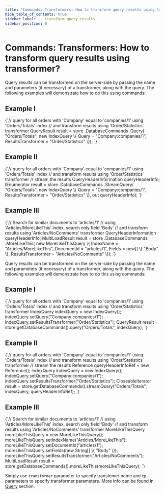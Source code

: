 ```yaml
---
title: "Commands: Transformers: How to transform query results using transformer?"
hide_table_of_contents: true
sidebar_label: ...transform query results
sidebar_position: 0
---
```





# Commands: Transformers: How to transform query results using transformer?
<LanguageSwitcher supportedLanguages={supportedLanguages} />
<LanguageContent language="csharp">


Query results can be transformed on the  server-side by passing the name and parameters (if necessary) of a transformer, along with the query. The following examples will demonstrate how to do this using commands:

## Example I

<TabItem value="query_transformer_1" label="query_transformer_1">
<CodeBlock language="csharp">
{`// query for all orders with 'Company' equal to 'companies/1' using 'Orders/Totals' index
// and transform results using 'Order/Statistics' transformer
QueryResult result = store
	.DatabaseCommands
	.Query(
		"Orders/Totals",
		new IndexQuery
		\{
			Query = "Company:companies/1",
			ResultsTransformer = "Order/Statistics"
		\});
`}
</CodeBlock>
</TabItem>

## Example II

<TabItem value="query_transformer_2" label="query_transformer_2">
<CodeBlock language="csharp">
{`// query for all orders with 'Company' equal to 'companies/1' using 'Orders/Totals' index
// and transform results using 'Order/Statistics' transformer
// stream the results
QueryHeaderInformation queryHeaderInfo;
IEnumerator<RavenJObject> result = store
	.DatabaseCommands
	.StreamQuery(
		"Orders/Totals",
		new IndexQuery
		\{
			Query = "Company:companies/1",
			ResultsTransformer = "Order/Statistics"
		\},
		out queryHeaderInfo);
`}
</CodeBlock>
</TabItem>

## Example III

<TabItem value="query_transformer_3" label="query_transformer_3">
<CodeBlock language="csharp">
{`// Search for similar documents to 'articles/1'
// using 'Articles/MoreLikeThis' index, search only field 'Body'
// and transform results using 'Articles/NoComments' transformer
QueryHeaderInformation queryHeaderInfo;
MultiLoadResult result = store
	.DatabaseCommands
	.MoreLikeThis(
		new MoreLikeThisQuery
		\{
			IndexName = "Articles/MoreLikeThis",
			DocumentId = "articles/1",
			Fields = new[] \{ "Body" \},
			ResultsTransformer = "Articles/NoComments"
		\});
`}
</CodeBlock>
</TabItem>


</LanguageContent>
<LanguageContent language="java">


Query results can be transformed on the server-side by passing the name and parameters (if necessary) of a transformer, along with the query. The following examples will demonstrate how to do this using commands:

## Example I

<TabItem value="query_transformer_1" label="query_transformer_1">
<CodeBlock language="java">
{`// query for all orders with 'Company' equal to 'companies/1' using 'Orders/Totals' index
// and transform results using 'Order/Statistics' transformer
IndexQuery indexQuery = new IndexQuery();
indexQuery.setQuery("Company:companies/1");
indexQuery.setResultsTransformer("Order/Statistics");
QueryResult result = store.getDatabaseCommands().query("Orders/Totals", indexQuery);
`}
</CodeBlock>
</TabItem>

## Example II

<TabItem value="query_transformer_2" label="query_transformer_2">
<CodeBlock language="java">
{`// query for all orders with 'Company' equal to 'companies/1' using 'Orders/Totals' index
// and transform results using 'Order/Statistics' transformer
// stream the results
Reference<QueryHeaderInformation> queryHeaderInfoRef = new Reference<QueryHeaderInformation>();
IndexQuery indexQuery = new IndexQuery();
indexQuery.setQuery("Company:companies/1");
indexQuery.setResultsTransformer("Order/Statistics");
CloseableIterator<RavenJObject> result = store.getDatabaseCommands().streamQuery("Orders/Totals", indexQuery, queryHeaderInfoRef);
`}
</CodeBlock>
</TabItem>

## Example III

<TabItem value="query_transformer_3" label="query_transformer_3">
<CodeBlock language="java">
{`// Search for similar documents to 'articles/1'
// using 'Articles/MoreLikeThis' index, search only field 'Body'
// and transform results using 'Articles/NoComments' transformer
MoreLikeThisQuery moreLikeThisQuery = new MoreLikeThisQuery();
moreLikeThisQuery.setIndexName("Articles/MoreLikeThis");
moreLikeThisQuery.setDocumentId("articles/1");
moreLikeThisQuery.setFields(new String[] \{ "Body" \});
moreLikeThisQuery.setResultsTransformer("Articles/NoComments");
MultiLoadResult result = store.getDatabaseCommands().moreLikeThis(moreLikeThisQuery);
`}
</CodeBlock>
</TabItem>


</LanguageContent>
<LanguageContent language="http">


Simply use `transformer` parameter to specify transfomer name and `tp` parameters to specify transformer parameters. More info can be found in [Query](../../../../client-api/commands/querying/how-to-query-a-database.mdx) section.


</LanguageContent>

<!---
- [How to query a database?](../../../../client-api/commands/querying/how-to-query-a-database)
- [How to stream query results?](../../../../client-api/commands/querying/how-to-stream-query-results)
- [How to work with more like this query?](../../../../client-api/commands/querying/how-to-work-with-morelikethis-query)

-->